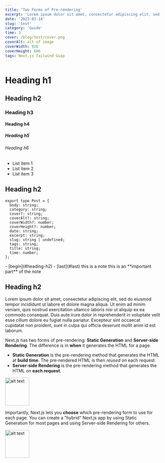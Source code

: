 ```yaml
---
title: 'Two Forms of Pre-rendering'
excerpt: 'Lorem ipsum dolor sit amet, consectetur adipiscing elit, sed do eiusmod tempor incididunt ut labore et dolore magna aliqua. Ut enim ad minim veniam, quis nostrud exercitation ullamco laboris nisi ut aliquip ex ea commodo consequat'
date: '2023-03-14'
slug: 'test'
category: 'Guide'
time: 3
cover: /blog/test/cover.png
coverAlt: alt of image
coverWidth: 926
coverHeight: 606
tags: Next.js Tailwind Gsap
---
```


# Heading h1
## Heading h2
### Heading h3
#### Heading h4
##### Heading h5
###### Heading h6

- List item 1
- List item 2
- List item 3

## Heading h2

``` tsx
export type Post = {
  body: string;
  category: string;
  cover?: string;
  coverAlt?: string;
  coverWidth?: number;
  coverHeight?: number;
  date: string;
  excerpt: string;
  slug: string | undefined;
  tags: string;
  title: string;
  time: number;
};
```

<Sections>
   - [begin](#heading-h2)
    - [last](#last)
</Sections>

<Note>
    this is a note
</Note>

<Note >
    this is an **important part** of the note
</Note>

## Heading h2

Lorem ipsum dolor sit amet, consectetur adipiscing elit, sed do eiusmod tempor incididunt ut labore et
dolore magna aliqua. Ut enim ad minim veniam, quis nostrud exercitation ullamco laboris nisi ut aliquip ex ea
commodo consequat. Duis aute irure dolor in reprehenderit in voluptate velit esse cillum dolore eu fugiat nulla
pariatur. Excepteur sint occaecat cupidatat non proident, sunt in culpa qui officia deserunt mollit anim id est laborum.

Next.js has two forms of pre-rendering: **Static Generation** and **Server-side Rendering**. The difference is in **when** it generates the HTML for a page.

- **Static Generation** is the pre-rendering method that generates the HTML at **build time**. The pre-rendered HTML is then _reused_ on each request.
- **Server-side Rendering** is the pre-rendering method that generates the HTML on **each request**.

<img alt="alt text" height="90" src="/blog/test/cover.png" width="78" className="w-full"/>

Importantly, Next.js lets you **choose** which pre-rendering form to use for each page. You can create a "hybrid" Next.js app by using Static Generation for most pages and using Server-side Rendering for others.

<img alt="alt text" id="last" height="90" src="/blog/test/cover.png" width="78" className="w-full"/>

